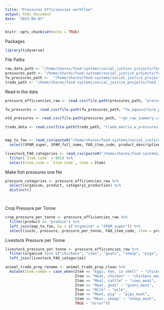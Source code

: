 ```yaml
---
title: "Pressures Efficiencies workflow"
output: html_document
date: "2023-06-07"
---
```


```r
knitr::opts_chunk$set(echo = TRUE)
```

Packages
```r
library(tidyverse)

```


File Paths
```r
raw_data_path <- "/home/shares/food-systems/social_justice_projects/food_trade_pressures/raw_data/"
pressures_path <- "/home/shares/food-systems/social_justice_projects/food_trade_pressures/raw_data/pressures/"
fw_pressures_path <-  "/home/shares/food-systems/social_justice_projects/food_trade_pressures/output_data/02ai_fw_aquaculture_pressures/"
trade_path <- "/home/shares/food-systems/social_justice_projects/food_trade_pressures/output_data/04_adjust_trade_matrix_pressures_for_feed/"
```

Read in the data
```r
pressure_efficiencies_raw <- read.csv(file.path(pressures_path, "pressures_efficiencies.csv"))

fw_pressures <- read.csv(file.path(fw_pressures_path, "fw_aquaculture_pressures.csv"))

old_pressures <- read.csv(file.path(pressures_path, "rgn_raw_summary.csv"))

trade_data <- read.csv(file.path(trade_path, "trade_matrix_w_pressures_accounting_for_feed.csv"))


map_to_fao <- read_csv(paste0("/home/shares/food-systems/social_justice_projects/food_trade_pressures/raw_data/Codes/", "MapSPAM_to_FAO_v2.csv")) %>% 
  select(SPAM_super, SPAM_full_name, FAO_item_code, product_description_FAOSTAT)

livestock_FAO_categories <- read_csv(paste0("/home/shares/food-systems/social_justice_projects/food_trade_pressures/raw_data/Codes/", "FAOSTAT_production_item_codes_8-5-2022.csv")) %>% 
  filter(`Item Code` > 865) %>% 
  select(item_code = `Item Code`, item = Item)

```

Make fish pressures one file
```r
pressure_categories <- pressure_efficiencies_raw %>% 
  select(organism, product, category1_production) %>% 
  distinct()

  
```

Crop Pressure per Tonne
```r
crop_pressure_per_tonne <- pressure_efficiencies_raw %>% 
  filter(product == "produce") %>% 
  left_join(map_to_fao, by = c("organism" = "SPAM_super")) %>% 
  select(iso3c, pressure, pressure_per_tonne, FAO_item_code, item = product_description_FAOSTAT)
```

Livestock Pressure per Tonne
```r

livestock_pressure_per_tonne <- pressure_efficiencies_raw %>% 
  filter(organism %in% c("chickens", "cows", "goats", "sheep", "pigs", "buffaloes")) %>% 
  left_join(livestock_FAO_categories)

animal_trade_prop_rename <- animal_trade_prop_clean %>% 
  mutate(item_combo = case_when(Item == "Eggs, hen, in shell" ~ "chickens_eggs",
                                Item == "Meat, chicken" ~ "chickens_meat",
                                Item == "Meat, cattle" ~ "cows_meat",
                                Item == "Meat, goat" ~ "goats_meat",
                                Item == "Milk" ~ "milk",
                                Item == "Meat, pig" ~ "pigs_meat",
                                Item == "Meat, sheep" ~ "sheep_meat",
                                TRUE ~ "error"))
```


